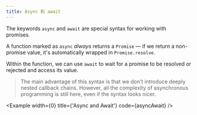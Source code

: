```yaml
---
title: Async 和 await
---
```



The keywords `async` and `await` are special syntax for working with promises.

A function marked as `async` _always_ returns a `Promise` — if we return a non-promise value, it's automatically wrapped in `Promise.resolve`.

Within the function, we can use `await` to wait for a promise to be resolved or rejected and access its value.

> The main advantage of this syntax is that we don't introduce deeply nested callback chains. However, all the complexity of asynchronous programming is still here, even if the syntax looks nicer.

<Example width={0} title={'Async and Await'} code={asyncAwait} />

